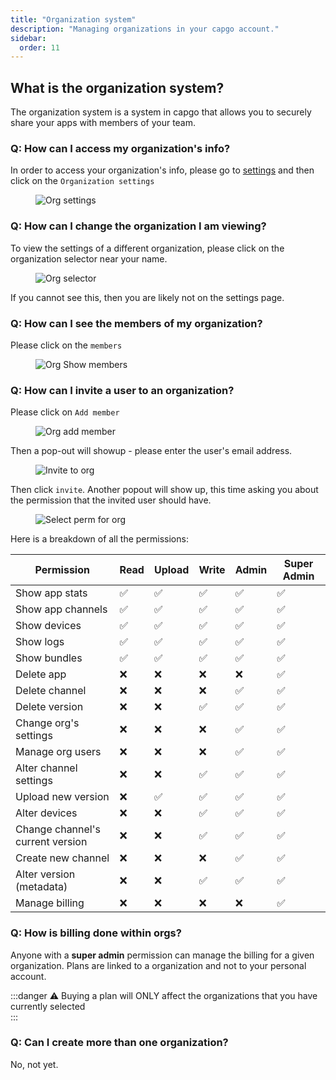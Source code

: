 ```yaml
---
title: "Organization system"
description: "Managing organizations in your capgo account."
sidebar:
  order: 11
---
```



## What is the organization system?

The organization system is a system in capgo that allows you to securely share your apps with members of your team.

### Q: How can I access my organization's info?

In order to access your organization's info, please go to [settings](/docs/webapp/settings/#how-to-get-to-the-settings-page) and then click on the `Organization settings`

<figure><img style="margin-left: auto; margin-right: auto" src="/orgs-settings.webp" alt="Org settings" /><figcaption></figcaption></figure>

### Q: How can I change the organization I am viewing?

To view the settings of a different organization, please click on the organization selector near your name.

<figure><img style="margin-left: auto; margin-right: auto" src="/org-selector.webp" alt="Org selector" /><figcaption></figcaption></figure>

If you cannot see this, then you are likely not on the settings page.

### Q: How can I see the members of my organization?

Please click on the `members`
<figure><img style="margin-left: auto; margin-right: auto" src="/org-show-members.webp" alt="Org Show members" /><figcaption></figcaption></figure>

### Q: How can I invite a user to an organization?

Please click on `Add member`
<figure><img style="margin-left: auto; margin-right: auto" src="/orgs-add-member.webp" alt="Org add member" /><figcaption></figcaption></figure>

Then a pop-out will showup - please enter the user's email address.

<figure><img style="margin-left: auto; margin-right: auto" src="/invite-to-org-email-enter.webp" alt="Invite to org" /><figcaption></figcaption></figure>

Then click `invite`. Another popout will show up, this time asking you about the permission that the invited user should have.

<figure><img style="margin-left: auto; margin-right: auto" src="/select-perm-orgs.webp" alt="Select perm for org" /><figcaption></figcaption></figure>

Here is a breakdown of all the permissions:

| Permission                        | Read | Upload | Write | Admin | Super Admin |
|-----------------------------------|------|--------|-------|-------|-------------|
| Show app stats                    |   ✅  |    ✅   |   ✅   |   ✅   |   ✅   |
| Show app channels                 |   ✅  |    ✅   |   ✅   |   ✅   |   ✅   |
| Show devices                      |   ✅  |    ✅   |   ✅   |   ✅   |   ✅   |
| Show logs                         |   ✅  |    ✅   |   ✅   |   ✅   |   ✅   |
| Show bundles                      |   ✅  |    ✅   |   ✅   |   ✅   |   ✅   |
| Delete app                        |   ❌  |    ❌   |   ❌   |   ❌   |   ✅   |
| Delete channel                    |   ❌  |    ❌   |   ❌   |   ✅   |   ✅   |
| Delete version                    |   ❌  |    ❌   |   ✅   |   ✅   |   ✅   |
| Change org's settings             |   ❌  |    ❌   |   ❌   |   ✅   |   ✅   |
| Manage org users                  |   ❌  |    ❌   |   ❌   |   ✅   |   ✅   |
| Alter channel settings            |   ❌  |    ❌   |   ✅   |   ✅   |   ✅   |
| Upload new version                |   ❌  |    ✅   |   ✅   |   ✅   |   ✅   |
| Alter devices                     |   ❌  |    ❌   |   ✅   |   ✅   |   ✅   |
| Change channel's  current version |   ❌  |    ❌   |   ✅   |   ✅   |   ✅   |
| Create new channel                |   ❌  |    ❌   |   ❌   |   ✅   |   ✅   |
| Alter version  (metadata)         |   ❌  |    ❌   |   ✅   |   ✅   |   ✅   |
| Manage billing                    |   ❌  |    ❌   |   ❌   |   ❌   |   ✅   |


### Q: How is billing done within orgs?

Anyone with a **super admin** permission can manage the billing for a given organization.
Plans are linked to a organization and not to your personal account.

:::danger
⚠️ Buying a plan will ONLY affect the organizations that you have currently selected  
:::

### Q: Can I create more than one organization?

No, not yet.

